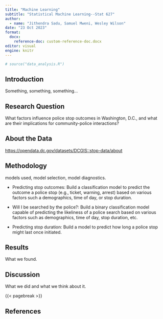 ```yaml
---
title: "Machine Learning"
subtitle: "Statistical Machine Learning--Stat 627"
author:
  - name: "Jithendra Sadu, Samuel Mweni, Wesley Wilson"
date: "23 Oct 2023"
format: 
  docx:
    reference-doc: custom-reference-doc.docx
editor: visual
engine: knitr
---
```


```r
# source("data_analysis.R")
```

## Introduction

Something, something, something...

## Research Question

What factors influence police stop outcomes in Washington, D.C., and what are their implications for community-police interactions?

## About the Data

<https://opendata.dc.gov/datasets/DCGIS::stop-data/about>

## Methodology

models used, model selection, model diagnostics.

-   Predicting stop outcomes: Build a classification model to predict the outcome a police stop (e.g., ticket, warning, arrest) based on various factors such a demographics, time of day, or stop duration.

-   Will I be searched by the police?: Build a binary classification model capable of predicting the likeliness of a police search based on various factors such as demographics, time of day, stop duration, etc.

-   Predicting stop duration: Build a model to predict how long a police stop might last once initiated.

## Results

What we found.

## Discussion

What we did and what we think about it.

{{< pagebreak >}}

## References

::: {#refs}
:::
